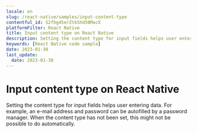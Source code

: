 ```yaml
---
locale: en
slug: /react-native/samples/input-content-type
contentful_id: S2fhg45erZtkShU50MocX
platformFilter: React Native
title: Input content type on React Native
description: Setting the content type for input fields helps user entering data.
keywords: [React Native code sample]
date: 2023-01-30
last_update:
  date: 2023-01-30
---
```


# Input content type on React Native

Setting the content type for input fields helps user entering data. For example, an e-mail address and password can be autofilled by a password manager. When the content type has not been set, this might not be possible to do automatically.

<CodeSample id="input-content-type" locale="en" platform="react native"/>
